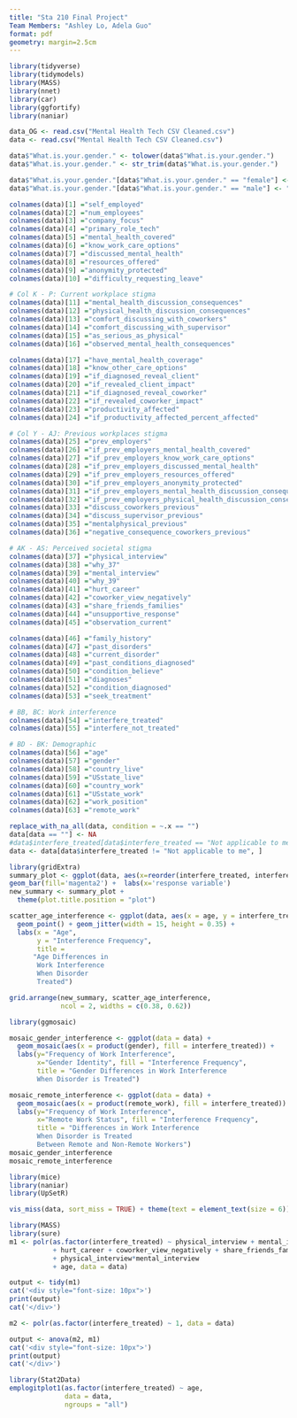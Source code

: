 ```yaml
---
title: "Sta 210 Final Project"
Team Members: "Ashley Lo, Adela Guo"
format: pdf
geometry: margin=2.5cm
---
```


```r
library(tidyverse) 
library(tidymodels)
library(MASS)
library(nnet)
library(car)
library(ggfortify)
library(naniar)

data_OG <- read.csv("Mental Health Tech CSV Cleaned.csv") 
data <- read.csv("Mental Health Tech CSV Cleaned.csv") 

data$"What.is.your.gender." <- tolower(data$"What.is.your.gender.")
data$"What.is.your.gender." <- str_trim(data$"What.is.your.gender.")

data$"What.is.your.gender."[data$"What.is.your.gender." == "female"] <- "f"
data$"What.is.your.gender."[data$"What.is.your.gender." == "male"] <- "m"

colnames(data)[1] ="self_employed"
colnames(data)[2] ="num_employees"
colnames(data)[3] ="company_focus"
colnames(data)[4] ="primary_role_tech"
colnames(data)[5] ="mental_health_covered"
colnames(data)[6] ="know_work_care_options"
colnames(data)[7] ="discussed_mental_health"
colnames(data)[8] ="resources_offered"
colnames(data)[9] ="anonymity_protected"
colnames(data)[10] ="difficulty_requesting_leave"

# Col K - P: Current workplace stigma
colnames(data)[11] ="mental_health_discussion_consequences"
colnames(data)[12] ="physical_health_discussion_consequences"
colnames(data)[13] ="comfort_discussing_with_coworkers"
colnames(data)[14] ="comfort_discussing_with_supervisor"
colnames(data)[15] ="as_serious_as_physical"
colnames(data)[16] ="observed_mental_health_consequences"

colnames(data)[17] ="have_mental_health_coverage"
colnames(data)[18] ="know_other_care_options"
colnames(data)[19] ="if_diagnosed_reveal_client"
colnames(data)[20] ="if_revealed_client_impact"
colnames(data)[21] ="if_diagnosed_reveal_coworker"
colnames(data)[22] ="if_revealed_coworker_impact"
colnames(data)[23] ="productivity_affected"
colnames(data)[24] ="if_productivity_affected_percent_affected"

# Col Y - AJ: Previous workplaces stigma
colnames(data)[25] ="prev_employers"
colnames(data)[26] ="if_prev_employers_mental_health_covered"
colnames(data)[27] ="if_prev_employers_know_work_care_options"
colnames(data)[28] ="if_prev_employers_discussed_mental_health"
colnames(data)[29] ="if_prev_employers_resources_offered"
colnames(data)[30] ="if_prev_employers_anonymity_protected"
colnames(data)[31] ="if_prev_employers_mental_health_discussion_consequences"
colnames(data)[32] ="if_prev_employers_physical_health_discussion_consequences"
colnames(data)[33] ="discuss_coworkers_previous"
colnames(data)[34] ="discuss_supervisor_previous"
colnames(data)[35] ="mentalphysical_previous"
colnames(data)[36] ="negative_consequence_coworkers_previous"

# AK - AS: Perceived societal stigma
colnames(data)[37] ="physical_interview"
colnames(data)[38] ="why_37"
colnames(data)[39] ="mental_interview"
colnames(data)[40] ="why_39"
colnames(data)[41] ="hurt_career"
colnames(data)[42] ="coworker_view_negatively"
colnames(data)[43] ="share_friends_families"
colnames(data)[44] ="unsupportive_response"
colnames(data)[45] ="observation_current"

colnames(data)[46] ="family_history"
colnames(data)[47] ="past_disorders"
colnames(data)[48] ="current_disorder"
colnames(data)[49] ="past_conditions_diagnosed"
colnames(data)[50] ="condition_believe"
colnames(data)[51] ="diagnoses"
colnames(data)[52] ="condition_diagnosed"
colnames(data)[53] ="seek_treatment"

# BB, BC: Work interference
colnames(data)[54] ="interfere_treated"
colnames(data)[55] ="interfere_not_treated"

# BD - BK: Demographic
colnames(data)[56] ="age"
colnames(data)[57] ="gender"
colnames(data)[58] ="country_live"
colnames(data)[59] ="USstate_live"
colnames(data)[60] ="country_work"
colnames(data)[61] ="USstate_work"
colnames(data)[62] ="work_position"
colnames(data)[63] ="remote_work"

replace_with_na_all(data, condition = ~.x == "")
data[data == ""] <- NA
#data$interfere_treated[data$interfere_treated == "Not applicable to me"] <- NA
data <- data[data$interfere_treated != "Not applicable to me", ]

```

```r

library(gridExtra)
summary_plot <- ggplot(data, aes(x=reorder(interfere_treated, interfere_treated, function(x)-length(x)))) +
geom_bar(fill='magenta2') +  labs(x='response variable')
new_summary <- summary_plot + 
  theme(plot.title.position = "plot")

scatter_age_interference <- ggplot(data, aes(x = age, y = interfere_treated)) +
  geom_point() + geom_jitter(width = 15, height = 0.35) +
  labs(x = "Age",
       y = "Interference Frequency",
       title = 
      "Age Differences in 
       Work Interference 
       When Disorder 
       Treated")

grid.arrange(new_summary, scatter_age_interference, 
             ncol = 2, widths = c(0.38, 0.62))

```

```r
library(ggmosaic)

mosaic_gender_interference <- ggplot(data = data) +
  geom_mosaic(aes(x = product(gender), fill = interfere_treated)) +   
  labs(y="Frequency of Work Interference", 
       x="Gender Identity", fill = "Interference Frequency",
       title = "Gender Differences in Work Interference 
       When Disorder is Treated") 

mosaic_remote_interference <- ggplot(data = data) +
  geom_mosaic(aes(x = product(remote_work), fill = interfere_treated)) +   
  labs(y="Frequency of Work Interference", 
       x="Remote Work Status", fill = "Interference Frequency",
       title = "Differences in Work Interference 
       When Disorder is Treated 
       Between Remote and Non-Remote Workers") 
mosaic_gender_interference
mosaic_remote_interference
```



```r
library(mice)
library(naniar)
library(UpSetR)

vis_miss(data, sort_miss = TRUE) + theme(text = element_text(size = 6))
```

```r
library(MASS)
library(sure)
m1 <- polr(as.factor(interfere_treated) ~ physical_interview + mental_interview 
           + hurt_career + coworker_view_negatively + share_friends_families 
           + physical_interview*mental_interview 
           + age, data = data)

output <- tidy(m1)
cat('<div style="font-size: 10px">')
print(output)
cat('</div>')

m2 <- polr(as.factor(interfere_treated) ~ 1, data = data)

output <- anova(m2, m1)
cat('<div style="font-size: 10px">')
print(output)
cat('</div>')

```

```r
library(Stat2Data)
emplogitplot1(as.factor(interfere_treated) ~ age,
              data = data,
              ngroups = "all")
```
